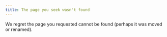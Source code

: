 ```yaml
---
title: The page you seek wasn't found
---
```


We regret the page you requested cannot be found (perhaps it was moved or renamed). 

## 
